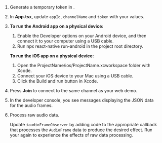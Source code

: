 <PlatformWrapper platform="react-native">

1.  Generate a temporary token in <Vg k="CONSOLE" />.

2.  In **App.tsx**, update `appId`, `channelName` and `token` with your values.

3. **To run the Android app on a physical device:**

    1. Enable the Developer options on your Android device, and then connect it to your computer using a USB cable.
    1. Run npx react-native run-android in the project root directory.

   **To run the iOS app on a physical device:**

    1. Open the ProjectName/ios/ProjectName.xcworkspace folder with Xcode.
    1. Connect your iOS device to your Mac using a USB cable.
    1. Click the Build and run button in Xcode. 

4. Press **Join** to connect to the same channel as your web demo.

5.  In the developer console, you see messages displaying the JSON data for the audio frames.

5.  Process raw audio data.

    Update `iaudioFrameObserver` by adding code to the appropriate callback that processes the `AudioFrame` data to produce the desired effect. Run your <Vpl k="CLIENT" /> again to experience the effects of raw data processing.

</PlatformWrapper>